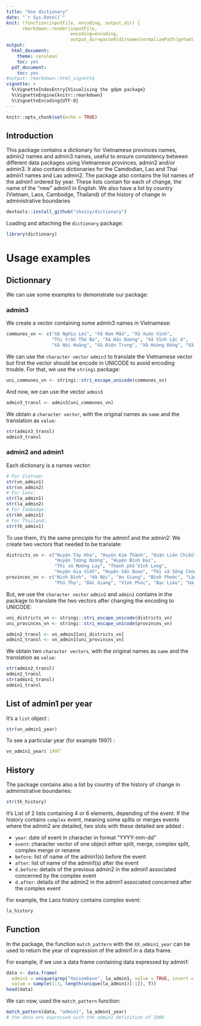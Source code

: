 ```yaml
---
title: "Use dictionary"
date: "`r Sys.Date()`"
knit: (function(inputFile, encoding, output_dir) { 
      rmarkdown::render(inputFile,
                        encoding=encoding, 
                        output_dir=paste0(dirname(normalizePath(getwd())), "/inst/doc"))})
output:
  html_document:
    theme: cerulean
    toc: yes
  pdf_document:
    toc: yes
#output: rmarkdown::html_vignette
vignette: >
  %\VignetteIndexEntry{Visualising the gdpm package}
  %\VignetteEngine{knitr::rmarkdown}
  %\VignetteEncoding{UTF-8}
---
```


```r
knitr::opts_chunk$set(echo = TRUE)
```

## Introduction

This package contains a dictionary for Vietnamese provinces names, admin2 names and admin3 names, useful to ensure consistency between different data packages using Vietnamese provinces, admin2 and/or admin3. It also contains dictionaries for the Camdodian, Lao and Thai admin1 names and Lao admin2.
The package also contains the list names of the admin1 ordered by year. These lists contain for each of change, the name of the "new" admin1 in English. We also have a list by country (Vietnam, Laos, Cambodge, Thailand) of the history of change in administrative boundaries


```r
devtools::install_github("choisy/dictionary")
```

Loading and attaching the `dictionary` package:

```r
library(dictionary)
```

# Usage examples

## Dictionnary

We can use some examples to demonstrate our package: 

### admin3

We create a vector containing some admin3 names in Vietnamese:

```r
communes_vn <- c("Xã Nghĩa Lợi", "Xã Nam Mẫu", "Xã Xuân Vinh",
                 "Thị trấn Thứ Ba", "Xã Hải Dương", "Xã Vĩnh Lộc A",
                 "Xã Nội Hoàng", "Xã Điện Trung", "Xã Hoàng Đồng", "Xã Nàn Sán")
```

We can use the `character vector` `admin3` to translate the Vietnamese vector but first the vector should be encode in UNICODE to avoid encoding trouble. For that, we use the `stringi` package:

```r
uni_communes_vn <- stringi::stri_escape_unicode(communes_vn)
```

And now, we can use the vector `admin3`

```r
admin3_transl <- admin3[uni_communes_vn]
```

We obtain a `character vector`, with the original names as `name` and the translation as `value`:   

```r
str(admin3_transl)
admin3_transl
```

### admin2 and admin1

Each dictionary is a names vector:

```r
# For Vietnam:
str(vn_admin1)
str(vn_admin2)
# For Laos:
str(la_admin1)
str(la_admin2)
# For Cambodge:
str(kh_admin1)
# For Thailand:
str(th_admin1)
```

To use them, it's the same principle for the admin1 and the admin2:
We create two vectors that needed to be translate: 

```r
districts_vn <- c("Huyện Tây Hòa", "Huyện Kim Thành", "Quận Liên Chiểu",
                  "Huyện Tương Dương", "Huyện Bình Đại",
                  "Thị xã Mường Lay", "Thành phố Vĩnh Long",
                  "Huyện Gia Viễn", "Huyện Văn Quan", "Thị xã Sông Công")
provinces_vn <- c("Ninh Bình", "Hà Nội", "An Giang", "Bình Phước", "Lào Cai",
                  "Phú Thọ", "Bắc Giang", "Vĩnh Phúc", "Bạc Liêu", "Hà Giang")
```

But, we use the `character vector` `admin2` and `admin1` contains in the package to translate the two vectors after changing the encoding to UNICODE:

```r
uni_districts_vn <- stringi::stri_escape_unicode(districts_vn)
uni_provinces_vn <- stringi::stri_escape_unicode(provinces_vn)
```

```r
admin2_transl <- vn_admin2[uni_districts_vn]
admin1_transl <- vn_admin1[uni_provinces_vn]
```

We obtain two `character vectors`, with the original names as `name` and the translation as `value`:

```r
str(admin2_transl)
admin2_transl
str(admin1_transl)
admin1_transl
```

## List of admin1 per year

It's a `list` object : 

```r
str(vn_admin1_year)
```

To see a particular year (for example 1997) :

```r
vn_admin1_year$`1997`
```

## History

The package contains also a list by country of the history of change in administrative boundaries: 

```r
str(th_history)
```

It's List of 2 lists containing 4 or 6 elements, depending of the event. If the history contains `complex` event, meaning some splits or merges events where the admin2 are detailed, two slots with these detailed are added :

* `year`: date of event in character in format "YYYY-mm-dd"
* `event`: character vector of one object either split, merge, complex split, complex merge or rename
* `before`: list of name of the admin1(s) before the event
* `after`: list of name of the admin1(s) after the event
* `d.before`: details of the previous admin2 in the admin1 associated concerned by the complex event
* `d.after`: details of the admin2 in the admin1 associated concerned after the complex event 
  
For example, the Laos history contains complex event:
```r
la_history
```

## Function

In the package, the function `match_pattern` with the `XX_admin1_year` can be used to return the year of expression of the admin1 in a data frame.

For example, if we use a data frame containing data expressed by admin1: 
```r
data <- data.frame(
  admin1 = unique(grep("Xaisomboun", la_admin1, value = TRUE, invert = TRUE)),
  value = sample(1:3, length(unique(la_admin1)[-1]), T))
head(data)
```

We can now, used the `match_pattern` function:
```r
match_pattern(data, "admin1", la_admin1_year)
# the data are expressed with the admin1 definition of 2006
```
